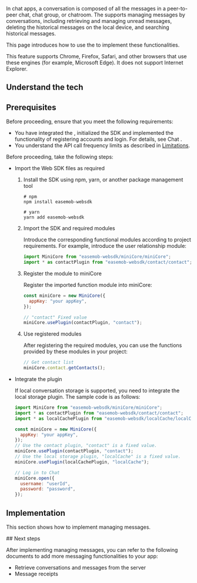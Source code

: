 

In chat apps, a conversation is composed of all the messages in a peer-to-peer chat, chat group, or chatroom. The <Vg k="CHAT_SDK"/> supports managing messages by conversations, including retrieving and managing unread messages, deleting the historical messages on the local device, and searching historical messages.

This page introduces how to use the <Vg k="CHAT_SDK"/> to implement these functionalities.

<PlatformWrapper platform="web">
<Admonition type="tip" title="Note">This feature supports Chrome, Firefox, Safari, and other browsers that use these engines (for example, Microsoft Edge). It does not support Internet Explorer.</Admonition>
</PlatformWrapper>

## Understand the tech

<Understand />

## Prerequisites

<PlatformWrapper notAllowed="web">
Before proceeding, ensure that you meet the following requirements:

- You have integrated the <Vg k="CHAT_SDK"/>, initialized the SDK and implemented the functionality of registering accounts and login. For details, see <Link to="/agora-chat/get-started/get-started-sdk">Chat <Vg k="GET_STARTED"/></Link>.
- You understand the API call frequency limits as described in [Limitations](/agora-chat/reference/limitations).
</PlatformWrapper>

<PlatformWrapper platform="web">

Before proceeding, take the following steps:

- Import the Web SDK files as required

    1. Install the SDK using npm, yarn, or another package management tool

        ```shell
        # npm
        npm install easemob-websdk

        # yarn
        yarn add easemob-websdk
        ```

    1. Import the SDK and required modules

        Introduce the corresponding functional modules according to project requirements. For example, introduce the user relationship module:

        ```javascript
        import MiniCore from "easemob-websdk/miniCore/miniCore";
        import * as contactPlugin from "easemob-websdk/contact/contact";
        ```

    1. Register the module to miniCore

        Register the imported function module into miniCore:

        ```javascript
        const miniCore = new MiniCore({
          appKey: "your appKey",
        });

        // "contact" Fixed value
        miniCore.usePlugin(contactPlugin, "contact");
        ```

    1. Use registered modules

        After registering the required modules, you can use the functions provided by these modules in your project:

        ```javascript
        // Get contact list
        miniCore.contact.getContacts();
        ```

- Integrate the plugin

    If local conversation storage is supported, you need to integrate the local storage plugin. The sample code is as follows:

     ```javascript
     import MiniCore from "easemob-websdk/miniCore/miniCore";
     import * as contactPlugin from "easemob-websdk/contact/contact";
     import * as localCachePlugin from "easemob-websdk/localCache/localCache";

     const miniCore = new MiniCore({
       appKey: "your appKey",
     });
     // Use the contact plugin, "contact" is a fixed value.
     miniCore.usePlugin(contactPlugin, "contact");
     // Use the local storage plugin, "localCache" is a fixed value.
     miniCore.usePlugin(localCachePlugin, "localCache");

     // Log in to Chat
     miniCore.open({
       username: "userId",
       password: "password",
     });
    ```

</PlatformWrapper>

## Implementation

This section shows how to implement managing messages.

<ProjectImplement />

<PlatformWrapper notAllowed="ios">
## Next steps

After implementing managing messages, you can refer to the following documents to add more messaging functionalities to your app:

- <Link to="../messages/retrieve-messages">Retrieve conversations and messages from the server</Link>
- <Link to="../messages/message-receipts">Message receipts</Link>
</PlatformWrapper>

